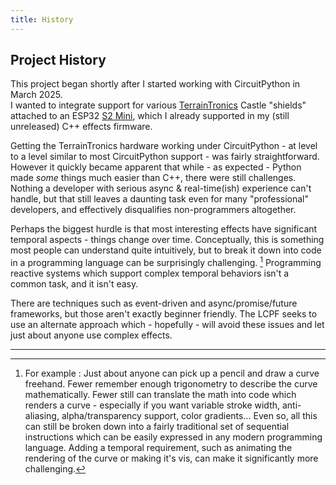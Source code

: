```yaml
---
title: History
---
```


## Project History

This project began shortly after I started working with CircuitPython in March 2025.   
I wanted to integrate support for various 
[TerrainTronics](https://terraintronics) Castle "shields" attached to an 
ESP32 [S2 Mini](https://www.wemos.cc/en/latest/s2/s2_mini.html),  which I 
already supported in my (still unreleased) C++ effects firmware.  

Getting the TerrainTronics hardware working under CircuitPython - at level 
to a level similar to most CircuitPython support - was fairly straightforward.
However it quickly became apparent that while - as expected - Python made
_some_ things much easier than C++, there were still challenges.  Nothing a
developer with serious async & real-time(ish) experience can't handle, but 
that still leaves a daunting task even for many "professional" developers, 
and effectively disqualifies non-programmers altogether.

Perhaps the biggest hurdle is that most interesting effects have significant 
temporal aspects - things change over time.  Conceptually, this is something 
most people can understand quite intuitively, but to break it down into code
in a programming language can be surprisingly challenging. [^1]
 Programming reactive systems which support complex 
temporal behaviors isn't a common task, and it isn't easy.  

There are techniques such as event-driven and async/promise/future frameworks, 
but those aren't exactly beginner friendly. The LCPF seeks to use an alternate 
approach which - hopefully - will avoid these issues and let just about anyone
use complex effects.



---

[^1]: For example : Just about  anyone can pick up a pencil and draw a
 curve freehand.   Fewer remember enough trigonometry to describe the curve 
 mathematically. Fewer still can translate the math into code which renders 
 a curve - especially if you want variable stroke width, anti-aliasing,
 alpha/transparency support, color gradients...   Even so, all this can
 still be broken down into a fairly traditional set of sequential 
 instructions which can be easily expressed in any modern programming 
 language.  Adding a temporal requirement, such as animating the rendering of
  the curve or making it's vis, can make it significantly more challenging.


